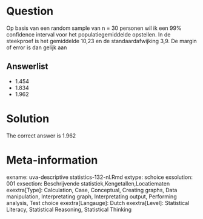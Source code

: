 Question
========

Op basis van een random sample van n = 30 personen wil ik een 99% confidence interval voor het populatiegemiddelde opstellen. In de steekproef is het gemiddelde 10,23 en de standaardafwijking 3,9. De margin of error is dan gelijk aan 

Answerlist
----------
* 1.454
* 1.834
* 1.962

Solution
========

The correct answer is  1.962 

Meta-information
================
exname: uva-descriptive statistics-132-nl.Rmd 
extype: schoice 
exsolution: 001 
exsection: Beschrijvende statistiek,Kengetallen,Locatiematen 
exextra[Type]: Calculation, Case, Conceptual, Creating graphs, Data manipulation, Interpretating graph, Interpretating output, Performing analysis, Test choice 
exextra[Langauge]: Dutch 
exextra[Level]: Statistical Literacy, Statistical Reasoning, Statistical Thinking 

